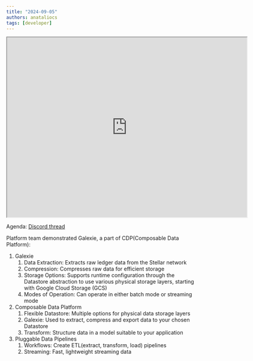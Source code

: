 ```yaml
---
title: "2024-09-05"
authors: anataliocs
tags: [developer]
---
```


<iframe
  src="https://drive.google.com/file/d/1bw1KCnF2C6cz0NhWNGKoUOg4oiC-OZck/preview"
  width="640"
  height="480"
  allow="autoplay"
></iframe>

Agenda: [Discord thread](https://discord.com/channels/897514728459468821/900374272751591424/1280678171053789317)

Platform team demonstrated Galexie, a part of CDP(Composable Data Platform):

1. Galexie
   1. Data Extraction: Extracts raw ledger data from the Stellar network
   2. Compression: Compresses raw data for efficient storage
   3. Storage Options: Supports runtime configuration through the Datastore abstraction to use various physical storage layers, starting with Google Cloud Storage (GCS)
   4. Modes of Operation: Can operate in either batch mode or streaming mode
2. Composable Data Platform
   1. Flexible Datastore: Multiple options for physical data storage layers
   2. Galexie: Used to extract, compress and export data to your chosen Datastore
   3. Transform: Structure data in a model suitable to your application
3. Pluggable Data Pipelines
   1. Workflows: Create ETL(extract, transform, load) pipelines
   2. Streaming: Fast, lightweight streaming data
